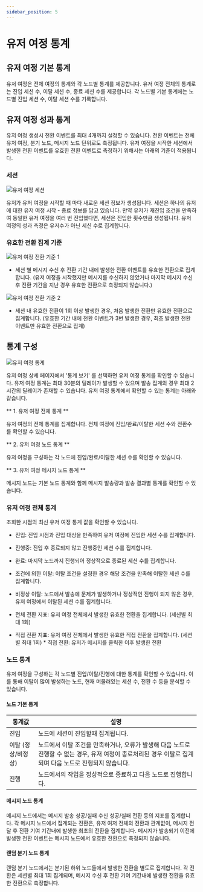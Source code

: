 ```yaml
---
sidebar_position: 5
---
```


# 유저 여정 통계

## 유저 여정 기본 통계

유저 여정은 전체 여정의 통계와 각 노드별 통계를 제공합니다.
유저 여정 전체의 통계로는 진입 세션 수, 이탈 세션 수, 종료 세션 수를 제공합니다.
각 노드별 기본 통계에는 노드별 진입 세션 수, 이탈 세션 수를 기록합니다.

## 유저 여정 성과 통계

유저 여정 생성시 전환 이벤트를 최대 4개까지 설정할 수 있습니다. 전환 이벤트는 전체 유저 여정, 분기 노드, 메시지 노드 단위로도 측정됩니다.
유저 여정을 시작한 세션에서 발생한 전환 이벤트를 유효한 전환 이벤트로 측정하기 위해서는 아래의 기준이 적용됩니다.

### 세션

![유저 여정 세션](./img/user_journey_session.png)

유저가 유저 여정을 시작할 때 마다 새로운 세션 정보가 생성됩니다. 세션은 하나의 유저에 대한 유저 여정 시작 - 종료 정보를 담고 있습니다.
만약 유저가 재진입 조건을 만족하여 동일한 유저 여정을 여러 번 진입했다면, 세션은 진입한 횟수만큼 생성됩니다.
유저 여정의 성과 측정은 유저수가 아닌 세션 수로 집계합니다.

### 유효한 전환 집계 기준

![유저 여정 전환 기준 1](./img/user_journey_conversion_1.png)

- 세션 별 메시지 수신 후 전환 기간 내에 발생한 전환 이벤트를 유효한 전환으로 집계합니다.
  (유저 여정을 시작했지만 메시지를 수신하지 않았거나 마지막 메시지 수신 후 전환 기간을 지난 경우 유효한 전환으로 측정되지 않습니다.)

![유저 여정 전환 기준 2](./img/user_journey_conversion_2.png)

- 세션 내 유효한 전환이 1회 이상 발생한 경우, 처음 발생한 전환만 유효한 전환으로 집계합니다.
  (유효한 기간 내에 전환 이벤트가 3번 발생한 경우, 최초 발생한 전환 이벤트만 유효한 전환으로 집계)

## 통계 구성

![유저 여정 통계](./img/user_journey_statistics_1.png)

유저 여정 상세 페이지에서 '통계 보기' 를 선택하면 유저 여정 통계를 확인할 수 있습니다. 유저 여정 통계는 최대 30분의 딜레이가 발생할 수 있으며 발송 집계의 경우 최대 2시간의 딜레이가 존재할 수 있습니다.
유저 여정 통계에서 확인할 수 있는 통계는 아래와 같습니다.

** 1. 유저 여정 전체 통계 **

유저 여정의 전체 통계를 집계합니다. 전체 여정에 진입/완료/이탈한 세션 수와 전환수를 확인할 수 있습니다.

** 2. 유저 여정 노드 통계 **

유저 여정을 구성하는 각 노드에 진입/완료/이탈한 세션 수를 확인할 수 있습니다.

** 3. 유저 여정 메시지 노드 통계 **

메시지 노드는 기본 노드 통계와 함께 메시지 발송량과 발송 결과별 통계를 확인할 수 있습니다.

### 유저 여정 전체 통계

조회한 시점의 최신 유저 여정 통계 값을 확인할 수 있습니다.

- 진입: 진입 시점과 진입 대상을 만족하여 유저 여정에 진입한 세션 수를 집계합니다.
- 진행중: 진입 후 종료되지 않고 진행중인 세션 수를 집계합니다.
- 완료: 마지막 노드까지 진행되어 정상적으로 종료된 세션 수를 집계합니다.
- 조건에 의한 이탈: 이탈 조건을 설정한 경우 해당 조건을 만족해 이탈한 세션 수를 집계합니다.
- 비정상 이탈: 노드에서 발송에 문제가 발생하거나 정상적인 진행이 되지 않은 경우, 유저 여정에서 이탈된 세션 수를 집계합니다.

- 전체 전환 지표: 유저 여정 전체에서 발생한 유효한 전환을 집계합니다. (세션별 최대 1회)
- 직접 전환 지표: 유저 여정 전체에서 발생한 유효한 직접 전환을 집계합니다. (세션별 최대 1회) \* 직접 전환: 유저가 메시지를 클릭한 이후 발생한 전환

### 노드 통계

유저 여정을 구성하는 각 노드별 진입/이탈/진행에 대한 통계를 확인할 수 있습니다.
이를 통해 이탈이 많이 발생하는 노드, 현재 머물러있는 세션 수, 전환 수 등을 분석할 수 있습니다.

#### 노드 기본 통계

| 통계값             | 설명                                                                                                                                                       |
| ------------------ | ---------------------------------------------------------------------------------------------------------------------------------------------------------- |
| 진입               | 노드에 세션이 진입할때 집계됩니다.                                                                                                                         |
| 이탈 (정상/비정상) | 노드에서 이탈 조건을 만족하거나, 오류가 발생해 다음 노드로 진행할 수 없는 경우, 유저 여정이 종료처리된 경우 이탈로 집계되며 다음 노드로 진행되지 않습니다. |
| 진행               | 노드에서의 작업을 정상적으로 종료하고 다음 노드로 진행합니다.                                                                                              |

#### 메시지 노드 통계

메시지 노드에서는 메시지 발송 성공/실패 수신 성공/실패 전환 등의 지표를 집계합니다.
각 메시지 노드에서 집계되는 전환은, 유저 여저 전체의 전환과 관계없이, 메시지 전달 후 전환 기여 기간내에 발생한 최초의 전환을 집계합니다.
메시지가 발송되기 이전에 발생한 전환 이벤트는 메시지 노드에서 유효한 전환으로 측정되지 않습니다.

#### 랜덤 분기 노드 통계

랜덤 분기 노드에서는 분기된 하위 노드들에서 발생한 전환을 별도로 집계합니다.
각 전환은 세션별 최대 1회 집계되며, 메시지 수신 후 전환 기여 기간내에 발생한 전환을 유효한 전환으로 측정합니다.
